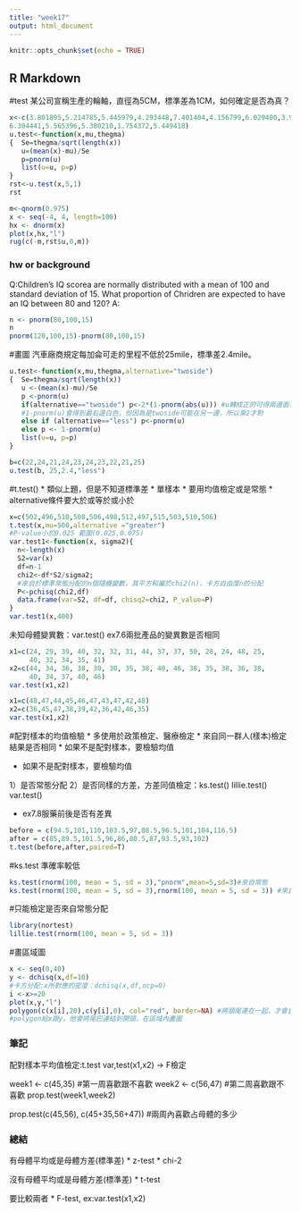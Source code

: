 ```yaml
---
title: "week17"
output: html_document
---
```


```r
knitr::opts_chunk$set(echo = TRUE)
```

## R Markdown
#test
某公司宣稱生產的輪軸，直徑為5CM，標準差為1CM，如何確定是否為真？
```r
x<-c(3.801895,5.214785,5.445979,4.293448,7.401404,4.156799,6.029400,3.982314,3.605331,4.707879,4.087529,4.635022,5.597247,3.889285,6.268631,
6.304441,5.565396,5.380210,1.754372,5.449418)
u.test<-function(x,mu,thegma)
{  Se=thegma/sqrt(length(x))
   u=(mean(x)-mu)/Se
   p=pnorm(u)
   list(u=u, p=p)
}
rst<-u.test(x,5,1)
rst

m<-qnorm(0.975)
x <- seq(-4, 4, length=100)
hx <- dnorm(x)
plot(x,hx,"l")
rug(c(-m,rst$u,0,m))

```

### hw or background
Q:Children's IQ scorea are normally distributed with a mean of 100 and  standard deviation of 15. What proportion of Chridren are expected to have an IQ between 80 and 120?
A:
```r
n <- pnorm(80,100,15)
n
pnorm(120,100,15)-pnorm(80,100,15)

```
#畫圖
汽車廠商規定每加侖可走的里程不低於25mile，標準差2.4mile。
```r
u.test<-function(x,mu,thegma,alternative="twoside")
{  Se=thegma/sqrt(length(x))
   u <-(mean(x)-mu)/Se
   p <-pnorm(u)
   if(alternative=="twoside") p<-2*(1-pnorm(abs(u))) #u轉成正的可得兩邊面積
   #1-pnorm(u)會得到最右邊白色，但因為是twoside可能在另一邊，所以乘2才對
   else if (alternative=="less") p<-pnorm(u)
   else p <- 1-pnorm(u)
   list(u=u, p=p)
}

b=c(22,24,21,24,23,24,23,22,21,25)
u.test(b, 25,2.4,"less")

```

#t.test()
* 類似上題，但是不知道標準差
* 單樣本
* 要用均值檢定或是常態
* alternative條件要大於或等於或小於
```r

x=c(502,496,510,508,506,498,512,497,515,503,510,506)
t.test(x,mu=500,alternative ="greater") 
#P-value小於0.025 範圍(0.025,0.075)
var.test1<-function(x, sigma2){
  n<-length(x)
  S2=var(x)
  df=n-1
  chi2<-df*S2/sigma2;
  #來自於標準常態分配的n個隨機變數，其平方和屬於chi2(n)，卡方自由度n的分配
  P<-pchisq(chi2,df)
  data.frame(var=S2, df=df, chisq2=chi2, P_value=P)
}
var.test1(x,400)
```

未知母體變異數：var.test()
ex7.6兩批產品的變異數是否相同
```r
x1=c(24, 29, 39, 40, 32, 32, 31, 44, 37, 37, 50, 28, 24, 48, 25, 
     40, 32, 34, 35, 41)
x2=c(44, 34, 36, 38, 30, 30, 35, 38, 40, 46, 38, 35, 38, 36, 38, 
     40, 34, 37, 40, 46)
var.test(x1,x2)

x1=c(48,47,44,45,46,47,43,47,42,48)
x2=c(36,45,47,38,39,42,36,42,46,35)
var.test(x1,x2)
```

#配對樣本的均值檢驗
* 多使用於政策檢定、醫療檢定
* 來自同一群人(樣本)檢定結果是否相同
* 如果不是配對樣本，要檢驗均值


* 如果不是配對樣本，要檢驗均值

1）是否常態分配 
2）是否同樣的方差，方差同值檢定：ks.test() lillie.test() var.test()

* ex7.8服藥前後是否有差異
```r
before = c(94.5,101,110,103.5,97,88.5,96.5,101,104,116.5)
after = c(85,89.5,101.5,96,86,80.5,87,93.5,93,102)
t.test(before,after,paired=T)
```
#ks.test
準確率較低
```r
ks.test(rnorm(100, mean = 5, sd = 3),"pnorm",mean=5,sd=3)#來自常態
ks.test(rnorm(100, mean = 5, sd = 3),rnorm(100, mean = 5, sd = 3)) #來自同一母體
```

#只能檢定是否來自常態分配
```r
library(nortest)
lillie.test(rnorm(100, mean = 5, sd = 3))
```

#畫區域圖
```r
x <- seq(0,40)
y <- dchisq(x,df=10) 
#卡方分配:x所對應的密度：dchisq(x,df,ncp=0)
i <-x>=20
plot(x,y,"l")
polygon(c(x[i],20),c(y[i],0), col="red", border=NA) #將頭尾連在一起，才會畫出右邊紅色區塊
#polygon給x跟y，他會將尾巴連結到開頭，在區域內畫圖
```

### 筆記

配對樣本平均值檢定:t.test
var,test(x1,x2) -> F檢定

week1 <- c(45,35) #第一周喜歡跟不喜歡
week2 <- c(56,47) #第二周喜歡跟不喜歡
prop.test(week1,week2)

prop.test(c(45,56), c(45+35,56+47)) #兩周內喜歡占母體的多少


### 總結
有母體平均或是母體方差(標準差)
* z-test
* chi-2

沒有母體平均或是母體方差(標準差) 
* t-test

要比較兩者 
* F-test, ex:var.test(x1,x2)

